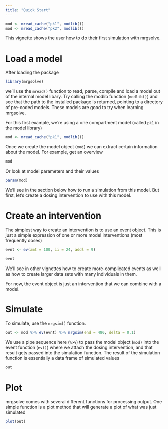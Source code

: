 ```yaml
---
title: "Quick Start"
---
```


```r
mod <- mread_cache("pk1", modlib())
mod <- mread_cache("pk2", modlib())
```

This vignette shows the user how to do their first simulation with mrgsolve.

# Load a model

After loading the package
```r
library(mrgsolve)
```

we'll use the `mread()` function to read, parse, compile and load a model 
out of the internal model libary.  Try calling the modlib function (`modlib()`)
and see that the path to the installed package is returned, pointing to a directory
of pre-coded models.  These models are good to try when learning mrgsolve.  

For this first example, we're using a one compartment model (called `pk1` in the 
model library)

```r
mod <- mread_cache("pk1", modlib())
```

Once we create the model object (`mod`) we can extract certain information 
about the model.  For example, get an overview 

```r
mod
```

Or look at model parameters and their values
```r
param(mod)
```

We'll see in the section below how to run a simulation from this model.  But
first, let's create a dosing intervention to use with this model.

# Create an intervention

The simplest way to create an intervention is to use an event object.  This
is just a simple expression of one or more model interventions (most frequently
doses)

```r
evnt <- ev(amt = 100, ii = 24, addl = 9)
```

```r
evnt
```

We'll see in other vignettes how to create more-complicated events as 
well as how to create larger data sets with many individuals in them.

For now, the event object is just an intervention that we can combine
with a model.

# Simulate

To simulate, use the `mrgsim()` function.
```r
out <- mod %>% ev(evnt) %>% mrgsim(end = 480, delta = 0.1)
```

We use a pipe sequence here (`%>%`) to pass the model object (`mod)`
into the event function (`ev()`) where we attach the dosing intervention, 
and that result gets passed into the simulation function.  The result 
of the simulation function is essentially a data frame of simulated values

```r
out
```

# Plot

mrgsolve comes with several different functions for processing output.  One 
simple function is a plot method that will generate a plot of what was 
just simulated

```r
plot(out)
```







